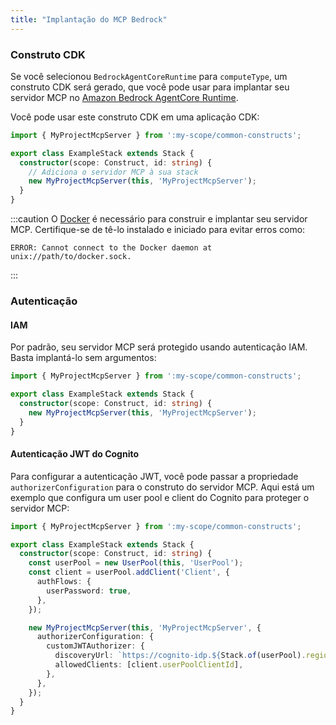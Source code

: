 ```yaml
---
title: "Implantação do MCP Bedrock"
---
```




### Construto CDK

Se você selecionou `BedrockAgentCoreRuntime` para `computeType`, um construto CDK será gerado, que você pode usar para implantar seu servidor MCP no [Amazon Bedrock AgentCore Runtime](https://docs.aws.amazon.com/bedrock-agentcore/latest/devguide/agents-tools-runtime.html).

Você pode usar este construto CDK em uma aplicação CDK:

```ts {6}
import { MyProjectMcpServer } from ':my-scope/common-constructs';

export class ExampleStack extends Stack {
  constructor(scope: Construct, id: string) {
    // Adiciona o servidor MCP à sua stack
    new MyProjectMcpServer(this, 'MyProjectMcpServer');
  }
}
```

:::caution
O [Docker](https://www.docker.com/) é necessário para construir e implantar seu servidor MCP. Certifique-se de tê-lo instalado e iniciado para evitar erros como:

```
ERROR: Cannot connect to the Docker daemon at unix://path/to/docker.sock.
```
:::

### Autenticação

#### IAM

Por padrão, seu servidor MCP será protegido usando autenticação IAM. Basta implantá-lo sem argumentos:

```ts {5}
import { MyProjectMcpServer } from ':my-scope/common-constructs';

export class ExampleStack extends Stack {
  constructor(scope: Construct, id: string) {
    new MyProjectMcpServer(this, 'MyProjectMcpServer');
  }
}
```

#### Autenticação JWT do Cognito

Para configurar a autenticação JWT, você pode passar a propriedade `authorizerConfiguration` para o construto do servidor MCP. Aqui está um exemplo que configura um user pool e client do Cognito para proteger o servidor MCP:

```ts {14-17}
import { MyProjectMcpServer } from ':my-scope/common-constructs';

export class ExampleStack extends Stack {
  constructor(scope: Construct, id: string) {
    const userPool = new UserPool(this, 'UserPool');
    const client = userPool.addClient('Client', {
      authFlows: {
        userPassword: true,
      },
    });

    new MyProjectMcpServer(this, 'MyProjectMcpServer', {
      authorizerConfiguration: {
        customJWTAuthorizer: {
          discoveryUrl: `https://cognito-idp.${Stack.of(userPool).region}.amazonaws.com/${userPool.userPoolId}/.well-known/openid-configuration`,
          allowedClients: [client.userPoolClientId],
        },
      },
    });
  }
}
```